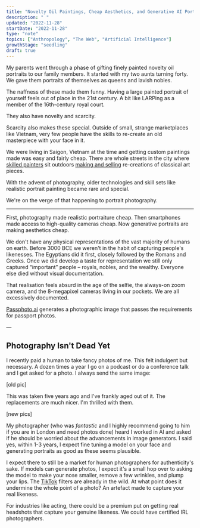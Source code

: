 ```yaml
---
title: "Novelty Oil Paintings, Cheap Aesthetics, and Generative AI Portraits"
description: " "
updated: "2022-11-28"
startDate: "2022-11-28"
type: "note"
topics: ["Anthropology", "The Web", "Artificial Intelligence"]
growthStage: "seedling"
draft: true
---
```


<IntroParagraph>

My parents went through a phase of gifting finely painted novelty oil portraits to our family members. It started with my two aunts turning forty. We gave them portraits of themselves as queens and lavish nobles.

</IntroParagraph>

<TwoColumn alignItems="top" maxWidth="1000px">

<BasicImage width="500" src="/images/posts/aiprofiles/martha-1.jpg" alt="Portrait of Queen Victoria – 1840" showalt />
<BasicImage width="460" src="/images/posts/aiprofiles/martha-2.jpg" alt="My aunt as a queen" showalt />
<BasicImage width="500" src="/images/posts/aiprofiles/peg-2.jpg" alt="Portrait of the noble woman Maria Serra Pallavicino – 1606" showalt />
<BasicImage width="500" src="/images/posts/aiprofiles/peg-1.jpg" alt="My aunt as a queen" showalt />

</TwoColumn>

The naffness of these made them funny. Having a large painted portrait of yourself feels out of place in the 21st century. A bit like LARPing as a member of the 16th-century royal court.

They also have novelty and scarcity.

Scarcity also makes these special. Outside of small, strange marketplaces like Vietnam, very few people have the skills to re-create an old masterpiece with your face in it.

We were living in Saigon, Vietnam at the time and getting custom paintings made was easy and fairly cheap. There are whole streets in the city where [skilled painters](https://flyicarusfly.com/vietnam-art-reproduction/) sit outdoors [making and selling](http://english.vietnamnet.vn/fms/art-entertainment/53436/flourishing-market-for-art-reproduction-in-vietnam.html) re-creations of classical art pieces.

<BasicImage
  src="/images/posts/aiprofiles/buivien.jpeg"
  width="1000px"
  alt="A reproduction painting shop in Saigon, Vietnam"
  sourceTitle="Minh Anh Art Gallery"
  sourceUrl="https://www.tripadvisor.co.uk/Attraction_Review-g293925-d12820616-Reviews-Minh_Anh_Art_Gallery-Ho_Chi_Minh_City.html"
  showalt
/>

With the advent of photography, older technologies and skill sets like realistic portrait painting became rare and special.

We're on the verge of that happening to portrait photography.

---



First, photography made realistic portraiture cheap. Then smartphones made access to high-quality cameras cheap. Now generative portraits are making aesthetics cheap.

We don't have any physical representations of the vast majority of humans on
earth. Before 3000 BCE we weren't in the habit of capturing people's
likenesses. The Egyptians did it first, closely followed by the Romans and
Greeks. Once we did develop a taste for representation we still only captured
“important” people – royals, nobles, and the wealthy. Everyone else died
without visual documentation.

That realisation feels absurd in the age of the selfie, the always-on zoom camera, and the 8-megapixel cameras living in our pockets. We are all excessively documented.

<BasicImage width="1000px" src="/images/posts/aiprofiles/passpic.jpg" />

[Passphoto.ai](https://passphoto.ai/) generates a photographic image that passes the requirements for passport photos.

––

## Photography Isn't Dead Yet

I recently paid a human to take fancy photos of me. This felt indulgent but necessary. A dozen times a year I go on a podcast or do a conference talk and I get asked for a photo. I always send the same image:

[old pic]

This was taken five years ago and I've frankly aged out of it. The replacements are much nicer. I'm thrilled with them.

[new pics]

My photographer (who was _fantastic_ and I highly recommend going to him if you are in London and need photos done) heard I worked in AI and asked if he should be worried about the advancements in image generators. I said yes, within 1-3 years, I expect fine tuning a model on your face and generating portraits as good as these seems plausible.

I expect there to still be a market for human photographers for authenticity's sake. If models can generate photos, I expect it's a small hop over to asking the model to make your nose smaller, remove a few wrinkles, and plump your lips. The [TikTok]() filters are already in the wild. At what point does it undermine the whole point of a photo? An artefact made to capture your real likeness.

For industries like acting, there could be a premium put on getting real headshots that capture your genuine likeness. We could have certified IRL photographers.